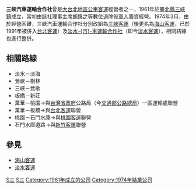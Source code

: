 '''三峽汽車運輸合作社'''曾是[[大台北地區|大台北地區]][[公共汽車|公車]][[客運|客運]]經營者之一，1961年於[[新北市|臺北縣]][[三峽區|三峽鎮]]成立，當初由該社理事主席[[胡慎之|胡慎之]]等數位退除役[[軍人|軍人]]籌資經營。1974年3月，由於經營困難，三峽汽車運輸合作社分別改組為[[三峽客運|三峽客運]]（後更名為[[海山客運|海山客運]]，已於1991年被併入[[台北客運|台北客運]]）及[[淡水汽車運輸合作社|淡水-{汽}-車運輸合作社]]（即今[[淡水客運|淡水客運]]），相關路線也進行整併。

== 相關路線 ==
*淡水－淡海
*鶯歌－樹林
*三峽－鶯歌
*板橋－新莊
*萬華－桃園→與[[台灣省政府|台灣省政府]]公路局（今[[交通部公路總局|交通部公路總局]]）一區運輸處聯營
*萬華－板橋→與[[台北客運|台北客運]]聯營
*桃園－石門水庫→與[[桃園客運|桃園客運]]聯營
*石門水庫道路→與[[新竹客運|新竹客運]]聯營

== 參見 ==
*[[海山客運|海山客運]]
*[[淡水客運|淡水客運]]

[[Category:臺灣已結業交通運輸公司|S三]]
[[Category:台灣客運公司|S三]]
[[Category:1961年成立的公司|Category:1961年成立的公司]]
[[Category:1974年結業公司|Category:1974年結業公司]]